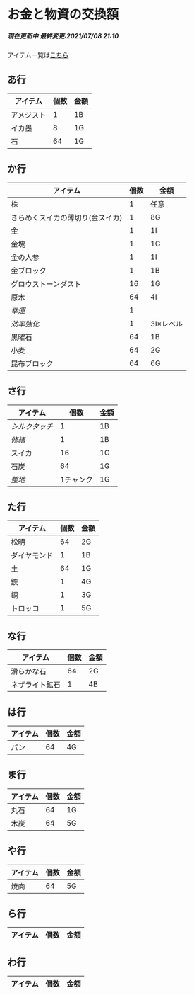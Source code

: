 # お金と物資の交換額
<h5>現在更新中
最終変更:2021/07/08 21:10</h5>

アイテム一覧は[こちら](https://minecraft-blog.net/?p=8007)

## あ行

| アイテム     | 個数 | 金額 | 
| ------------ | ---- | ---- | 
| アメジスト | 1 | 1B | 
| イカ墨 | 8 | 1G |
| 石 | 64 | 1G |

## か行

| アイテム     | 個数 | 金額 | 
| ------------ | ---- | ---- | 
| 株 | 1 | 任意 |
| きらめくスイカの薄切り(金スイカ) | 1 | 8G | 
| 金 | 1 | 1I |
| 金塊 | 1 | 1G |
| 金の人参 | 1 | 1I |
| 金ブロック | 1 | 1B |
| グロウストーンダスト | 16 | 1G |
| 原木 | 64 | 4I |
| *幸運* | 1 | | 3I×レベル |
| *効率強化* | 1 | 3I×レベル |
| 黒曜石 | 64 | 1B |
| 小麦 | 64 | 2G |
| 昆布ブロック | 64 | 6G |

## さ行
| アイテム     | 個数 | 金額 | 
| ------------ | ---- | ---- | 
| *シルクタッチ* | 1 | 1B |
| *修繕* | 1 | 1B |
| スイカ | 16 | 1G |
| 石炭 | 64 | 1G |
| *整地* | 1チャンク | 1G |

## た行
| アイテム     | 個数 | 金額 | 
| ------------ | ---- | ---- | 
| 松明 | 64 | 2G |
| ダイヤモンド | 1 | 1B |
| 土 | 64 | 1G |
| 鉄 | 1 | 4G |
| 銅 | 1 | 3G |
| トロッコ | 1 | 5G |

## な行
| アイテム     | 個数 | 金額 | 
| ------------ | ---- | ---- | 
| 滑らかな石 | 64 | 2G |
| ネザライト鉱石 | 1 | 4B |

## は行
| アイテム     | 個数 | 金額 | 
| ------------ | ---- | ---- | 
| パン | 64 | 4G |

## ま行
| アイテム     | 個数 | 金額 | 
| ------------ | ---- | ---- | 
| 丸石 | 64 | 1G |
| 木炭 | 64 | 5G |

## や行
| アイテム     | 個数 | 金額 | 
| ------------ | ---- | ---- | 
| 焼肉 | 64 | 5G |


## ら行
| アイテム     | 個数 | 金額 | 
| ------------ | ---- | ---- | 

## わ行
| アイテム     | 個数 | 金額 | 
| ------------ | ---- | ---- | 
